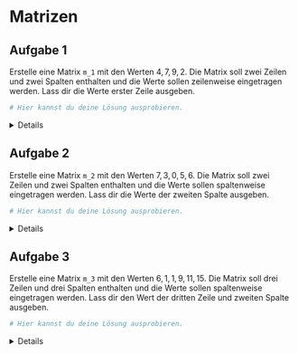 
# Matrizen 


## Aufgabe 1

Erstelle eine Matrix `m_1` mit den Werten $4, 7, 9, 2$. Die Matrix soll zwei Zeilen und zwei Spalten enthalten und die Werte sollen zeilenweise eingetragen werden. Lass dir die Werte erster Zeile ausgeben.


```r
# Hier kannst du deine Lösung ausprobieren.


```

<!-- loesung: start-->
<details>
```r

m_1 <- matrix(data = c(4, 7, 9, 2), nrow = 2, ncol = 2, byrow = TRUE)

m_1[1, ]

```
</details>
<!-- loesung: ende-->


## Aufgabe 2

Erstelle eine Matrix `m_2` mit den Werten $7, 3, 0, 5, 6$. Die Matrix soll zwei Zeilen und zwei Spalten enthalten und die Werte sollen spaltenweise eingetragen werden. Lass dir die Werte der zweiten Spalte ausgeben.

```r
# Hier kannst du deine Lösung ausprobieren.


```

<!-- loesung: start-->
<details>
```r

m_2 <- matrix(data = c(7, 3, 0, 5), nrow = 2, ncol = 2, byrow = FALSE)

m_2[ , 2]

```
</details>
<!-- loesung: ende-->


## Aufgabe 3

Erstelle eine Matrix `m_3` mit den Werten $6, 1, 1, 9, 11, 15$. Die Matrix soll drei Zeilen und drei Spalten enthalten und die Werte sollen spaltenweise eingetragen werden. Lass dir den Wert der dritten Zeile und zweiten Spalte ausgeben. 

```r
# Hier kannst du deine Lösung ausprobieren.


```

<!-- loesung: start-->
<details>
```r

m_3 <- matrix(data = c(6, 1, 1, 9, 11, 15), nrow = 3, ncol = 2, byrow = FALSE)

m_3[3, 2]

```
</details>
<!-- loesung: ende-->


